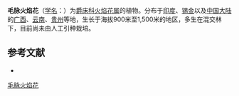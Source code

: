 {{Speciesbox
| name = 毛脉火焰花
| status = 
| status_system = 
| image = 
| genus = Phlogacanthus
| species = pubinervius
| authority = T. Anders.
}}

'''毛脉火焰花'''（[[学名|学名]]：{{lang|la|''Phlogacanthus pubinervius''}}）为[[爵床科|爵床科]][[火焰花属|火焰花属]]的植物。分布于[[印度|印度]]、[[锡金|锡金]]以及[[中国大陆|中国大陆]]的[[广西|广西]]、[[云南|云南]]、[[贵州|贵州]]等地，生长于海拔900米至1,500米的地区，多生在混交林下，目前尚未由人工引种栽培。

== 参考文献 ==
<div class="references-small">
* {{cite web| url =http://www.bioinfo.cn/db05/KmzwSpecies.php?action=view&id=611| title =毛脉火焰花| work =《中国高等植物数据库全库》| publisher =中国科学院微生物研究所| author =昆明植物研究所| accessdate =2009-02-21| deadurl =yes| archiveurl =https://web.archive.org/web/20160305021805/http://www.bioinfo.cn/db05/KmzwSpecies.php?action=view&id=611| archivedate =2016-03-05}}
</div>
{{Taxonbar|from=Q11128055}}

[[Category:火焰花属|毛脉火焰花]]


{{植物小作品}}